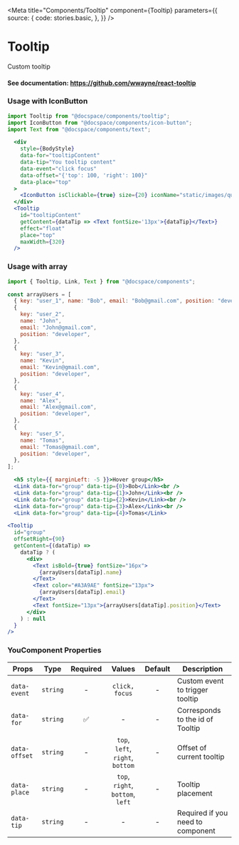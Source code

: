 

<Meta
  title="Components/Tooltip"
  component={Tooltip}
  parameters={{
    source: {
      code: stories.basic,
    },
  }}
/>

# Tooltip

Custom tooltip

#### See documentation: https://github.com/wwayne/react-tooltip

<Canvas>
  <Story story={stories.basic} name="Default" />
</Canvas>

<ArgsTable story="Default" />

<Canvas>
  <Story story={stories.all} name="All" />
</Canvas>

### Usage with IconButton

```js
import Tooltip from "@docspace/components/tooltip";
import IconButton from "@docspace/components/icon-button";
import Text from "@docspace/components/text";
```

```jsx
  <div
    style={BodyStyle}
    data-for="tooltipContent"
    data-tip="You tooltip content"
    data-event="click focus"
    data-offset="{'top': 100, 'right': 100}"
    data-place="top"
  >
    <IconButton isClickable={true} size={20} iconName="static/images/question.react.svg" />
  </div>
  <Tooltip
    id="tooltipContent"
    getContent={dataTip => <Text fontSize='13px'>{dataTip}</Text>}
    effect="float"
    place="top"
    maxWidth={320}
  />
```

### Usage with array

```js
import { Tooltip, Link, Text } from "@docspace/components";
```

```js
const arrayUsers = [
  { key: "user_1", name: "Bob", email: "Bob@gmail.com", position: "developer" },
  {
    key: "user_2",
    name: "John",
    email: "John@gmail.com",
    position: "developer",
  },
  {
    key: "user_3",
    name: "Kevin",
    email: "Kevin@gmail.com",
    position: "developer",
  },
  {
    key: "user_4",
    name: "Alex",
    email: "Alex@gmail.com",
    position: "developer",
  },
  {
    key: "user_5",
    name: "Tomas",
    email: "Tomas@gmail.com",
    position: "developer",
  },
];
```

```jsx
  <h5 style={{ marginLeft: -5 }}>Hover group</h5>
  <Link data-for="group" data-tip={0}>Bob</Link><br />
  <Link data-for="group" data-tip={1}>John</Link><br />
  <Link data-for="group" data-tip={2}>Kevin</Link><br />
  <Link data-for="group" data-tip={3}>Alex</Link><br />
  <Link data-for="group" data-tip={4}>Tomas</Link>
```

```jsx
<Tooltip
  id="group"
  offsetRight={90}
  getContent={(dataTip) =>
    dataTip ? (
      <div>
        <Text isBold={true} fontSize="16px">
          {arrayUsers[dataTip].name}
        </Text>
        <Text color="#A3A9AE" fontSize="13px">
          {arrayUsers[dataTip].email}
        </Text>
        <Text fontSize="13px">{arrayUsers[dataTip].position}</Text>
      </div>
    ) : null
  }
/>
```

### YouComponent Properties

| Props         |   Type   | Required |              Values              | Default | Description                       |
| ------------- | :------: | :------: | :------------------------------: | :-----: | --------------------------------- |
| `data-event`  | `string` |    -     |          `click, focus`          |    -    | Custom event to trigger tooltip   |
| `data-for`    | `string` |    ✅    |                -                 |    -    | Corresponds to the id of Tooltip  |
| `data-offset` | `string` |    -     | `top`, `left`, `right`, `bottom` |    -    | Offset of current tooltip         |
| `data-place`  | `string` |    -     | `top`, `right`, `bottom`, `left` |    -    | Tooltip placement                 |
| `data-tip`    | `string` |    -     |                -                 |    -    | Required if you need to component |
